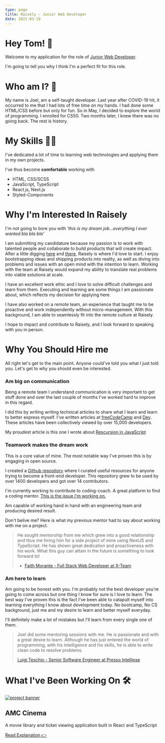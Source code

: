 ```yaml
---
type: page
title: Raisely — Junior Web Developer
date: 2021-03-19
---
```


# Hey Tom! 👋

Welcome to my application for the role of [Junior Web Developer](https://www.raisely.com/jobs/junior-web-developer).

I'm going to tell you why I think I'm a perfect fit for this role.

# Who am I? 🤔

My name is Joel, am a self-taught developer. Last year after COVID-19 hit, it occurred to me that I had lots of free time on my hands. I had done some HTML/CSS before but only for fun. So in May, I decided to explore the world of programming. I enrolled for CS50. Two months later, I knew there was no going back. The rest is history.

# My Skills 👨‍💻

I've dedicated a lot of time to learning web technologies and applying them in my own projects.

I've thus become **comfortable** working with

- HTML, CSS/SCSS
- JavaScript, TypeScript
- React.js, Next.js
- Styled-Components

# Why I'm Interested In Raisely

I'm not going to bore you with _'this is my dream job...everything I ever wanted bla bla bla'_

I am submitting my candidature because my passion is to work with talented people and collaborate to build products that will create impact. After a little digging [here](https://www.raisely.com/www/posts/solidarity-with-india-how-charities-on-raisely-are-helping-with-the-crisis) and [there](https://www.instagram.com/p/COdze-2DDJ8/), Raisely is where I'd love to start. I enjoy bootstrapping ideas and shipping products into reality, as well as diving into problems and issues with an open mind with the intention to learn. Working with the team at Raisely would expand my ability to translate real problems into viable solutions at scale.

I have an excellent work ethic and I love to solve difficult challenges and learn from them. Executing and learning are some things I am passionate about, which reflects my decision for applying here.

I have also worked on a remote team, an experience that taught me to be proactive and work independently without micro-management. With this background, I am able to seamlessly fit into the remote culture at Raisely.

I hope to impact and contribute to Raisely, and I look forward to speaking with you in person.

# Why You Should Hire me

All right let's get to the main point. Anyone could've told you what I just told you. Let's get to why you should even be interested.

### Am big on communication

Being a remote team I understand communication is very important to get stuff done and over the last couple of months I've worked hard to improve in this regard.

I did this by writing writing technical articles to share what I learn and learn to better express myself. I've written articles at [freeCodeCamp](https://www.freecodecamp.org/news/author/codingknite/) and [Dev](https://dev.to/codingknite). These articles have been collectively viewed by over 15,000 developers.

My proudest article is this one I wrote about [Rescursion in JavaScript]()

### Teamwork makes the dream work

This is a core value of mine. The most notable way I've proven this is by engaging in open source.

I created a [Github repository](https://github.com/codingknite/frontend-development) where I curated useful resources for anyone trying to become a front-end developer. This repository grew to be used by over 1400 developers and got over 14 contributors.

I'm currently working to contribute to coding-coach. A great platform to find a coding mentor. [This is the issue I'm working on.](https://github.com/Coding-Coach/find-a-mentor/issues/796#issuecomment-895143924)

Am capable of working hand in hand with an engineering team and producing desired result.

Don't belive me? Here is what my previous mentor had to say about working with me on a project.

> He sought mentorship from me which grew into a good relationship and thus me hiring him for a side project of mine using NextJS and TypeScript. He has shown great dedication and proactiveness with his work. What this guy can attain in the future is something to look forward to!
>
> - [Faith Morante - Full Stack Web Developer at X-Team](https://www.linkedin.com/in/faith-morante-3097871b)

### Am here to learn

Am going to be honest with you. I'm probably not the best developer you're going to come across but one thing I know for sure is I love to learn. The best way I've proven this is the fact I've been able to catapult myself into learning everything I know about development today. No bootcamp, No CS background, just me and my desire to learn and better myself everyday.

I'll definitely make a lot of mistakes but I'll learn from every single one of them.

> Joel did some mentoring sessions with me. He is passionate and with a great desire to learn. Although he has just entered the world of programming, with his intelligence and his skills, he is able to write clean code to resolve problems.
>
> [Luigi Teschio - Senior Software Engineer at Presso Intellipse](https://www.linkedin.com/in/gigitux/)

# What I've Been Working On 🛠

[<img src="/images/banner.png" alt="project banner" />](/project/amc-cinema)

## AMC Cinema

A movie library and ticket viewing application built in React and TypeScript

[Read Explanation 👉](/project/amc-cinema)
